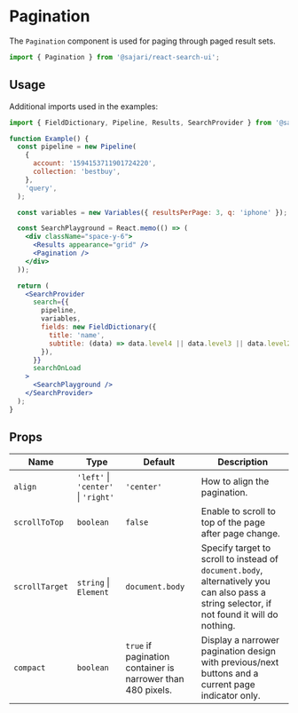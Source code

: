 
<SEO
  title="Pagination"
  scope={scopes.searchUI}
  description="The Pagination`component is used for paging through paged result sets."
/>

# Pagination

The `Pagination` component is used for paging through paged result sets.

```js
import { Pagination } from '@sajari/react-search-ui';
```

## Usage

Additional imports used in the examples:

```js
import { FieldDictionary, Pipeline, Results, SearchProvider } from '@sajari/react-search-ui';
```

```jsx
function Example() {
  const pipeline = new Pipeline(
    {
      account: '1594153711901724220',
      collection: 'bestbuy',
    },
    'query',
  );

  const variables = new Variables({ resultsPerPage: 3, q: 'iphone' });

  const SearchPlayground = React.memo(() => (
    <div className="space-y-6">
      <Results appearance="grid" />
      <Pagination />
    </div>
  ));

  return (
    <SearchProvider
      search={{
        pipeline,
        variables,
        fields: new FieldDictionary({
          title: 'name',
          subtitle: (data) => data.level4 || data.level3 || data.level2 || data.level1 || data.brand,
        }),
      }}
      searchOnLoad
    >
      <SearchPlayground />
    </SearchProvider>
  );
}
```

## Props

| Name           | Type                                | Default                                                     | Description                                                                                                                                 |
| -------------- | ----------------------------------- | ----------------------------------------------------------- | ------------------------------------------------------------------------------------------------------------------------------------------- |
| `align`        | `'left'` \| `'center'` \| `'right'` | `'center'`                                                  | How to align the pagination.                                                                                                                |
| `scrollToTop`  | `boolean`                           | `false`                                                     | Enable to scroll to top of the page after page change.                                                                                      |
| `scrollTarget` | `string` \| `Element`               | `document.body`                                             | Specify target to scroll to instead of `document.body`, alternatively you can also pass a string selector, if not found it will do nothing. |
| `compact`      | `boolean`                           | `true` if pagination container is narrower than 480 pixels. | Display a narrower pagination design with previous/next buttons and a current page indicator only.                                          |
